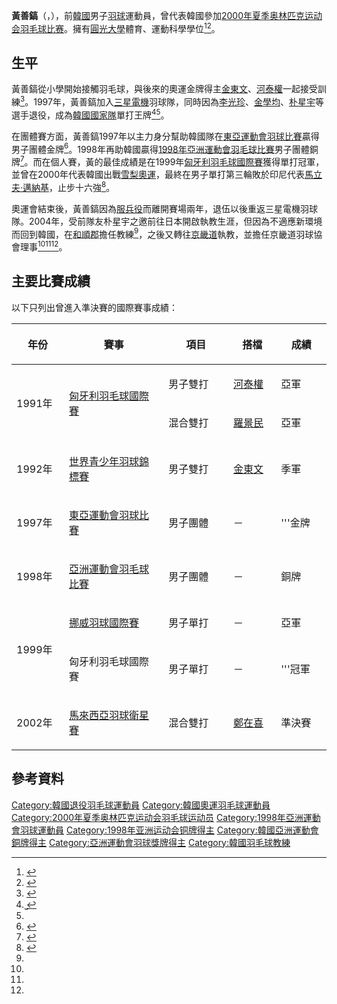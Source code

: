 {{noteTA|G1=Badminton}}
{{Infobox 羽球選手
| playername              = 黃善鎬<br />{{lang|en|Hwang Sun-ho}}
| image                   = 
| size                    = 
| caption                 = 
| birth_name              = 
| date_of_birth           = {{birth date and age|1975|4|21}}
| place_of_birth          = 
| residence               = 
| height                  = {{height|m=1.76}}
| weight                  = 
| event                   = 男子單打、男子雙打
| country                 = {{KOR}}
| years_started           = 
| years_intldebut         = 
| years_retired           = 
| handedness              = 右手
| coach                   = 
| highest_ranking         = 
| date_of_highest_ranking = 
| current_ranking         = 現已退役
| date_of_current_ranking = 
| played                  = 52勝–47負（男單）<br />20勝–20負（男雙）<br />9勝–5負（混雙）
| titles                  = 
| bwf_profile             = 73FF7FA9-A802-4A0E-80BC-37E4457A3F63
| bwf_id                  = 1821
| updated                 = 
| medaltemplates          =
{{MedalSport | 男子[[羽毛球|羽毛球]]}}
{{MedalCountry | {{KOR}}}}
{{MedalCompetition | [[亞洲運動會羽毛球比賽|亞洲運動會]]}}
{{MedalBronze| [[1998年亞洲運動會羽毛球比賽|1998年 曼谷]] | 男子團體 }}
{{MedalCompetition | [[東亞運動會羽球比賽|東亞運動會]]}}
{{MedalGold  | [[1997年東亞運動會|1997年 釜山]] | 男子團體 }}
{{MedalCompetition | [[世界青年羽毛球錦標賽|世界青年羽毛球錦標賽]]}}
{{MedalBronze| 1992年 雅加達 | 男子雙打}}
}}
'''黃善鎬'''（{{kor|황선호|黃善鎬|Hwang Sun-ho|名=南}}，{{bd|1975年|4月21日|||Hwang, Sun-ho}}），前[[韓國|韓國]]男子[[羽球|羽球]]運動員，曾代表韓國參加[[2000年夏季奥林匹克运动会羽毛球比赛|2000年夏季奥林匹克运动会羽毛球比赛]]。擁有[[圓光大學|圓光大學]]體育、運動科學學位<ref name="bk">{{cite news|title='내가 가는 곳이 길' 황선호 코치|url=http://www.badmintonkorea.co.kr/gnuboard4/bbs/board.php?bo_table=project&wr_id=143&page=|publisher=韓國羽球協會|date=2012-08-30|accessdate=2020-11-19|language=ko|archiveurl=https://web.archive.org/web/20180403053928/http://www.badmintonkorea.co.kr/gnuboard4/bbs/board.php?bo_table=project&wr_id=143&page=|archivedate=2018-04-03|deadurl=yes}}</ref><ref name="kbmnews">{{cite news|title=원광대 배드민턴팀, 내년 목표 단체전이든 개인전 복식이든 모든 대회 우승|url=http://www.kbmnews.com/news/articleView.html?idxno=852|publisher=Korea Badminton Magazine News|date=2018-01-07|accessdate=2020-11-19|language=ko|archive-date=2018-04-03|archive-url=https://web.archive.org/web/20180403234646/http://www.kbmnews.com/news/articleView.html?idxno=852|dead-url=no}}</ref>。

== 生平 ==
黃善鎬從小學開始接觸羽毛球，與後來的奧運金牌得主[[金東文|金東文]]、[[河泰權|河泰權]]一起接受訓練<ref name="jj">{{cite news|title=전북이 배출한 국내 최고 배드민턴 4인방, 김동문·하태권·이덕준·황선호|url=http://www.jjan.kr/news/articleView.html?idxno=461525|publisher=[[全北日報|全北日報]]|date=2013-02-08|accessdate=2020-11-16|language=ko|archive-date=2018-07-09|archive-url=https://web.archive.org/web/20180709010238/http://www.jjan.kr/news/articleView.html?idxno=461525|dead-url=no}}</ref>。1997年，黃善鎬加入[[三星電機|三星電機]]羽球隊，同時因為[[李光珍|李光珍]]、[[金學均|金學均]]、[[朴星宇|朴星宇]]等選手退役，成為[[韓國國家羽毛球隊|韓國國家隊]]單打王牌<ref>̺{{cite news|title=［배드민턴］김동문－하태권－황선호 ３인방，삼성전기 입단|url=https://www.donga.com/news/article/all/19971105/7297233/1|publisher=[[東亞日報|東亞日報]]|date=1997-11-05|accessdate=2020-11-19|language=ko|archive-date=2018-07-09|archive-url=https://web.archive.org/web/20180709123303/http://news.donga.com/3/all/19971105/7297233/1|dead-url=no}}</ref><ref name="bk"/>。

在團體賽方面，黃善鎬1997年以主力身分幫助韓國隊在[[東亞運動會羽球比賽|東亞運動會羽球比賽]]贏得男子團體金牌<ref name="EA_Games">{{cite news|title=EAST ASIAN GAMES: KOREA STUNS CHINA IN MEN'S TEAM FINAL|url=http://www.worldbadminton.com/shuttlenws/19970514.html|website=worldbadminton.com|date=1997-05-14|accessdate=2020-11-18|language=en|archive-date=2020-11-18|archive-url=https://web.archive.org/web/20201118151653/http://www.worldbadminton.com/shuttlenws/19970514.html|dead-url=no}}</ref>。1998年再助韓國贏得[[1998年亞洲運動會羽毛球比賽|1998年亞洲運動會羽毛球比賽]]男子團體銅牌<ref name="Asian_Games">{{cite news|title=中国羽毛球男女队携手打进团体决赛|url=http://www.peopledaily.com.cn/item/AsianGames/yykx/1210/a1370.html|publisher=[[人民網|人民網]]|agency=[[新华社|新华社]]|date=1998-12-10|accessdate=2020-11-18|language=zh|archive-date=2020-11-16|archive-url=https://web.archive.org/web/20201116142614/http://www.peopledaily.com.cn/item/AsianGames/yykx/1210/a1370.html|dead-url=no}}</ref>。而在個人賽，黃的最佳成績是在1999年[[匈牙利羽毛球國際賽|匈牙利羽毛球國際賽]]獲得單打冠軍，並曾在2000年代表韓國出戰[[2000年夏季奥林匹克运动会羽毛球比赛|雪梨奧運]]，最終在男子單打第三輪敗於印尼代表[[馬立夫·邁納基|馬立夫·邁納基]]，止步十六強<ref>{{cite news|title=배드민턴 여자복식 8강 진출|url=http://www.seoul.co.kr/news/newsView.php?id=20000920021004|publisher=[[首爾新聞|首爾新聞]]|date=2000-09-20|accessdate=2020-11-21|language=ko|archive-date=2018-04-03|archive-url=https://web.archive.org/web/20180403062204/http://www.seoul.co.kr/news/newsView.php?id=20000920021004|dead-url=no}}</ref>。

奧運會結束後，黃善鎬因為[[服兵役|服兵役]]而離開賽場兩年，退伍以後重返三星電機羽球隊。2004年，受前隊友朴星宇之邀前往日本開啟執教生涯，但因為不適應新環境而回到韓國，在[[和順郡|和順郡]]擔任教練<ref name="bk"/>，之後又轉往[[京畿道|京畿道]]執教，並擔任京畿道羽球協會理事<ref name="jj"/><ref name="bk"/><ref name="kbmnews"/>。

== 主要比賽成績 ==
以下只列出曾進入準決賽的國際賽事成績：
{| class=wikitable style="text-align:center; font-size:small;" 
!width="80"|年份
!width="200"|賽事
!width="120"|項目
!width="80"|搭檔
!width="80"|成績
|-
!rowspan="2"|1991年
|rowspan="2"|[[匈牙利羽毛球國際賽|匈牙利羽毛球國際賽]]
|男子雙打
|[[河泰權|河泰權]]
|bgcolor="silver"|亞軍
|-
|混合雙打
|[[羅景民|羅景民]]
|bgcolor="silver"|亞軍
|-
!rowspan="1"|1992年
|[[世界青少年羽球錦標賽|世界青少年羽球錦標賽]]
|男子雙打
|[[金東文|金東文]]
|bgcolor="#b8860b"|季軍
|-
!rowspan="1"|1997年
|[[東亞運動會羽球比賽|東亞運動會羽球比賽]]
|男子團體
|－
|bgcolor="gold"|'''金牌
|-
!rowspan="1"|1998年
|[[1998年亞洲運動會羽毛球比賽|亞洲運動會羽毛球比賽]]
|男子團體
|－
|bgcolor="#b8860b"|銅牌
|-
!rowspan="2"|1999年
|[[挪威羽球國際賽|挪威羽球國際賽]]
|男子單打
|－
|bgcolor="silver"|亞軍
|-
|匈牙利羽毛球國際賽
|男子單打
|－
|bgcolor="gold"|'''冠軍
|-
!rowspan="1"|2002年
|[[馬來西亞羽毛球國際賽|馬來西亞羽球衛星賽]]
|混合雙打
|[[鄭在喜|鄭在喜]]
|bgcolor="#b8860b"|準決賽
|}

== 參考資料 ==
{{reflist}}

{{portal bar|韓國|羽毛球|人物}}

{{DEFAULTSORT:Hwang, Sun-ho}}
[[Category:韓國退役羽毛球運動員|Category:韓國退役羽毛球運動員]]
[[Category:韓國奧運羽毛球運動員|Category:韓國奧運羽毛球運動員]]
[[Category:2000年夏季奥林匹克运动会羽毛球运动员|Category:2000年夏季奥林匹克运动会羽毛球运动员]]
[[Category:1998年亞洲運動會羽球運動員|Category:1998年亞洲運動會羽球運動員]]
[[Category:1998年亚洲运动会铜牌得主|Category:1998年亚洲运动会铜牌得主]]
[[Category:韓國亞洲運動會銅牌得主|Category:韓國亞洲運動會銅牌得主]]
[[Category:亞洲運動會羽球獎牌得主|Category:亞洲運動會羽球獎牌得主]]
[[Category:韓國羽毛球教練|Category:韓國羽毛球教練]]